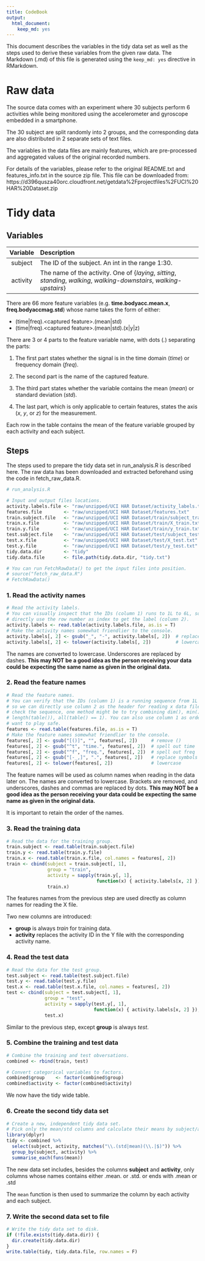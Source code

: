 ```yaml
---
title: CodeBook
output:
  html_document:
    keep_md: yes
---
```


This document describes the variables in the tidy data set as well as the steps used to derive these variables from the given raw data. The Markdown (.md) of this file is generated using the `keep_md: yes` directive in RMarkdown.

# Raw data

The source data comes with an experiment where 30 subjects perform 6 activities while being monitored using the accelerometer and gyroscope embedded in a smartphone.

The 30 subject are split randomly into 2 groups, and the corresponding data are also distributed in 2 separate sets of text files.

The variables in the data files are mainly features, which are pre-processed and aggregated values of the original recorded numbers.

For details of the variables, please refer to the original README.txt and features_info.txt in the source zip file. This file can be downloaded from: https://d396qusza40orc.cloudfront.net/getdata%2Fprojectfiles%2FUCI%20HAR%20Dataset.zip

# Tidy data

## Variables

 Variable  Description
---------- ------------
subject    The ID of the subject. An int in the range 1:30.
activity   The name of the activity. One of {*laying*, *sitting*, *standing*, *walking*, *walking-downstairs*, *walking-upstairs*}

There are 66 more feature variables (e.g. **time.bodyacc.mean.x**, **freq.bodyaccmag.std**) whose name takes the form of either:

- (time|freq).&lt;captured feature&gt;.(mean|std)
- (time|freq).&lt;captured feature&gt;.(mean|std).(x|y|z)

There are 3 or 4 parts to the feature variable name, with dots (*.*) separating the parts:

1. The first part states whether the signal is in the time domain (*time*) or frequency domain (*freq*).

2. The second part is the name of the captured feature.

3. The third part states whether the variable contains the mean (*mean*) or standard deviation (*std*).

4. The last part, which is only applicable to certain features, states the axis (*x*, *y*, or *z*) for the measurement.

Each row in the table contains the mean of the feature variable grouped by each activity and each subject.

## Steps

The steps used to prepare the tidy data set in run_analysis.R is described here. The raw data has been downloaded and extracted beforehand using the code in fetch_raw_data.R.

```r
# run_analysis.R

# Input and output files locations.
activity.labels.file <- "raw/unzipped/UCI HAR Dataset/activity_labels.txt"
features.file        <- "raw/unzipped/UCI HAR Dataset/features.txt"
train.subject.file   <- "raw/unzipped/UCI HAR Dataset/train/subject_train.txt"
train.x.file         <- "raw/unzipped/UCI HAR Dataset/train/X_train.txt"
train.y.file         <- "raw/unzipped/UCI HAR Dataset/train/y_train.txt"
test.subject.file    <- "raw/unzipped/UCI HAR Dataset/test/subject_test.txt"
test.x.file          <- "raw/unzipped/UCI HAR Dataset/test/X_test.txt"
test.y.file          <- "raw/unzipped/UCI HAR Dataset/test/y_test.txt"
tidy.data.dir        <- "tidy"
tidy.data.file       <- file.path(tidy.data.dir, "tidy.txt")

# You can run FetchRawData() to get the input files into position.
# source("fetch_raw_data.R")
# FetchRawData()
```

### 1. Read the activity names

```r
# Read the activity labels.
# You can visually inspect that the IDs (column 1) runs to 1L to 6L, so we can
# directly use the row number as index to get the label (column 2).
activity.labels <- read.table(activity.labels.file, as.is = T)
# Make the activity names somewhat friendlier to the console.
activity.labels[, 2] <- gsub("_", "-", activity.labels[, 2])  # replace _ with -
activity.labels[, 2] <- tolower(activity.labels[, 2])         # lowercase
```

The names are converted to lowercase. Underscores are replaced by dashes. **This may NOT be a good idea as the person receiving your data could be expecting the same name as given in the original data.**

### 2. Read the feature names

```r
# Read the feature names.
# You can verify that the IDs (column 1) is a running sequence from 1L to 561L,
# so we can directly use column 2 as the header for reading x data files. To
# check the sequence, one method might be to try combining dim(), min(), max(),
# length(table()), all(table() == 1). You can also use column 1 as order if you
# want to play safe.
features <- read.table(features.file, as.is = T)
# Make the feature names somewhat friendlier to the console.
features[, 2] <- gsub("[()]", "", features[, 2])     # remove ()
features[, 2] <- gsub("^t", "time.", features[, 2])  # spell out time
features[, 2] <- gsub("^f", "freq.", features[, 2])  # spell out freq
features[, 2] <- gsub("[-_,]", ".", features[, 2])   # replace symbols with .
features[, 2] <- tolower(features[, 2])              # lowercase
```

The feature names will be used as column names when reading in the data later on. The names are converted to lowercase. Brackets are removed, and underscores, dashes and commas are replaced by dots. **This may NOT be a good idea as the person receiving your data could be expecting the same name as given in the original data.**

It is important to retain the order of the names.

### 3. Read the training data

```r
# Read the data for the training group.
train.subject <- read.table(train.subject.file)
train.y <- read.table(train.y.file)
train.x <- read.table(train.x.file, col.names = features[, 2])
train <- cbind(subject = train.subject[, 1],
               group = "train",
               activity = sapply(train.y[, 1],
                                 function(x) { activity.labels[x, 2] }),
               train.x)
```

The features names from the previous step are used directly as column names for reading the X file.

Two new columns are introduced:

- **group** is always *train* for training data.
- **activity** replaces the activity ID in the Y file with the corresponding activity name.

### 4. Read the test data

```r
# Read the data for the test group.
test.subject <- read.table(test.subject.file)
test.y <- read.table(test.y.file)
test.x <- read.table(test.x.file, col.names = features[, 2])
test <- cbind(subject = test.subject[, 1],
              group = "test",
              activity = sapply(test.y[, 1],
                                function(x) { activity.labels[x, 2] }),
              test.x)
```

Similar to the previous step, except **group** is always *test*.

### 5. Combine the training and test data

```r
# Combine the training and test obversations.
combined <- rbind(train, test)

# Convert categorical variables to factors.
combined$group    <- factor(combined$group)
combined$activity <- factor(combined$activity)
```

We now have the tidy wide table.

### 6. Create the second tidy data set

```r
# Create a new, independent tidy data set.
# Pick only the mean/std columns and calculate their means by subject/activity.
library(dplyr)
tidy <- combined %>%
  select(subject, activity, matches("\\.(std|mean)(\\.|$)")) %>%
  group_by(subject, activity) %>%
  summarise_each(funs(mean))
```

The new data set includes, besides the columns **subject** and **activity**, only columns whose names contains either .mean. or .std. or ends with .mean or .std

The `mean` function is then used to summarize the column by each activity and each subject.

### 7. Write the second data set to file

```r
# Write the tidy data set to disk.
if (!file.exists(tidy.data.dir)) {
  dir.create(tidy.data.dir)
}
write.table(tidy, tidy.data.file, row.names = F)
```
